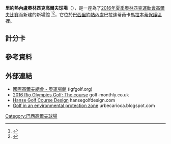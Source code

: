 {{Infobox Golf Facility
|golf_facility_name = 奧林匹克高爾夫球場 (里約熱內盧)
|image = Golfe Rio 2016.jpg
|image_size = 250
|caption    = 
|country = {{BRA}}
|location = [[里約熱內盧|里約熱內盧]][[馬拉本蒂保護區|馬拉本蒂保護區]]
|latd       =  -23.006461 
|longd      =  -43.405773
|coordinates_display = title
|establishment = 2016
|type = Public
|owner = [[里約熱內盧|里約熱內盧]]
|operator = [[2016年里約熱內盧奧運會及帕運會組織委員會|2016年里約熱內盧奧運會及帕運會組織委員會]]
|holes =  18
|tournaments = [[2016年夏季奧林匹克運動會高爾夫比賽|2016年夏季奧林匹克運動會高爾夫比賽]]
|website = [http://www.rio2016.com/en/venues-map Rio 2016 Olympic venues]
|course1 = 
|designer1 = Gil Hanse Golf Course Design
|par1 = 71
|length1 =  6516 m (7128 碼): 男子<br>5711 m (6245 碼): 女子 
|longest Hole = 14 – Long, {{convert|618|yd}}
|rating1 = 
|record1 = 
}}

'''里約熱內盧奧林匹克高爾夫球場'''（{{lang-pt|Campo Olímpico de Golfe}}），是一座為了[[2016年夏季奧林匹克運動會高爾夫比賽|2016年夏季奧林匹克運動會高爾夫比賽]]而新建的新場館 <ref>{{cite web |url=http://www.brasil2016.gov.br/en/olimpiadas/facilities/barra |title=Olympic Games Facilities: Barra Region |publisher=www.rio2016.com |accessdate=21 March 2016 |archive-date=2016-08-20 |archive-url=https://web.archive.org/web/20160820163648/http://www.brasil2016.gov.br/en/olimpiadas/facilities/barra |dead-url=no }}</ref><ref>{{cite web |url=http://www.rio2016.com/en/venues-map |title=Rio de Janeiro Olympic venues map |publisher=www.rio2016.com |accessdate=21 March 2016 |archive-date=2016-03-17 |archive-url=https://web.archive.org/web/20160317181636/http://www.rio2016.com/en/venues-map |dead-url=no }}</ref>，它位於[[巴西|巴西]][[里約熱內盧|里約熱內盧]]巴拉達蒂茹卡[[馬拉本蒂保護區|馬拉本蒂保護區]]裡。

==計分卡==
{{golf18|center=true|title=奧林匹克高爾夫球場<ref>{{cite web|title=rio2016 spectator guide og golf en|url=https://smsprio2016-a.akamaihd.net/_sport/r/i/rio2016_spectator_guide_og_golf_en.pdf|deadurl=yes|archiveurl=https://web.archive.org/web/20160821135632/https://smsprio2016-a.akamaihd.net/_sport/r/i/rio2016_spectator_guide_og_golf_en.pdf|archivedate=2016-08-21|access-date=2016-08-05}}</ref>}}
{{par18|5|4|4|3|5|3|4|3|4|35|5|4|4|4|3|4|4|3|5|36|71}}
{{tee18|男子<small>(碼)</small>| |604|486|351|191|547|196|493|172|369|3409|590|488|514|479|229|412|303|133|571|3719|7128}}
{{tee18|女子<small>(碼)</small>| |536|435|321|155|493|177|409|154|324|3004|526|420|430|408|190|374|264|120|509|3241|6245}}
{{end18}}

==參考資料==
{{reflist}}

==外部連結==
*[http://www.igfgolf.org/olympic-games/olympic-venue/ 國際高爾夫總會 - 奧運場館] {{Wayback|url=http://www.igfgolf.org/olympic-games/olympic-venue/ |date=20160701064801 }} (igfgolf.org)
*[http://www.golf-monthly.co.uk/news/notice-board/2016-rio-olympics-golf-the-course-79769 2016 Rio Olympics Golf: The course] {{Wayback|url=http://www.golf-monthly.co.uk/news/notice-board/2016-rio-olympics-golf-the-course-79769 |date=20201203140214 }} golf-monthly.co.uk
*[http://www.hansegolfdesign.com Hanse Golf Course Design] {{Wayback|url=http://www.hansegolfdesign.com/ |date=20201126094921 }} hansegolfdesign.com
*[http://urbecarioca.blogspot.com/2014_04_01_archive.html Golf in an environmental protection zone] {{Wayback|url=http://urbecarioca.blogspot.com/2014_04_01_archive.html |date=20201022055120 }} urbecarioca.blogspot.com {{pt}}


{{2016年夏季奧林匹克運動會比賽場館}}

[[Category:巴西高爾夫球場|Category:巴西高爾夫球場]]